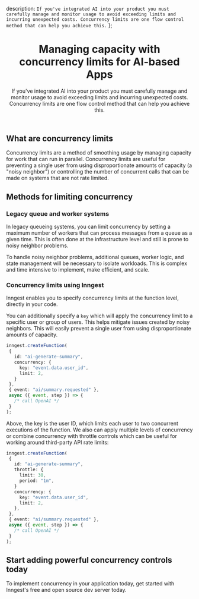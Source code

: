   description: `If you've integrated AI into your product you must carefully manage and monitor usage to avoid exceeding limits and incurring unexpected costs. Concurrency limits are one flow control method that can help you achieve this.`
};

<Header>

# Managing capacity with concurrency limits for AI-based Apps

If you've integrated AI into your product you must carefully manage and monitor usage to avoid exceeding limits and incurring unexpected costs. Concurrency limits are one flow control method that can help you achieve this.

</Header>

## What are concurrency limits

Concurrency limits are a method of smoothing usage by managing capacity for work that can run in parallel. Concurrency limits are useful for preventing a single user from using disproportionate amounts of capacity (a "noisy neighbor") or controlling the number of concurrent calls that can be made on systems that are not rate limited.

## Methods for limiting concurrency

### Legacy queue and worker systems

In legacy queueing systems, you can limit concurrency by setting a maximum number of workers that can process messages from a queue as a given time. This is often done at the infrastructure level and still is prone to noisy neighbor problems.

To handle noisy neighbor problems, additional queues, worker logic, and state management will be necessary to isolate workloads. This is complex and time intensive to implement, make efficient, and scale.

### Concurrency limits using Inngest

Inngest enables you to specify concurrency limits at the function level, directly in your code.

You can additionally specify a `key` which will apply the concurrency limit to a specific user or group of users. This helps mitigate issues created by noisy neighbors. This will easily prevent a single user from using disproportionate amounts of capacity.

```typescript
inngest.createFunction(
 {
   id: "ai-generate-summary",
   concurrency: {
     key: "event.data.user_id",
     limit: 2,
   }
 },
 { event: "ai/summary.requested" },
 async ({ event, step }) => {
   /* call OpenAI */
 }
);
```

Above, the key is the user ID, which limits each user to two concurrent executions of the function. We also can apply multiple levels of concurrency or combine concurrency with throttle controls which can be useful for working around third-party API rate limits:

```typescript
inngest.createFunction(
 {
   id: "ai-generate-summary",
   throttle: {
     limit: 30,
     period: "1m",
   }
   concurrency: {
     key: "event.data.user_id",
     limit: 2,
   },
 },
 { event: "ai/summary.requested" },
 async ({ event, step }) => {
   /* call OpenAI */
 }
);

```

## Start adding powerful concurrency controls today

To implement concurrency in your application today, get started with Inngest's free and open source dev server today.
